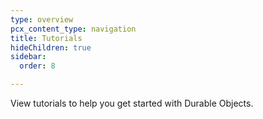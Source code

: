 ```yaml
---
type: overview
pcx_content_type: navigation
title: Tutorials
hideChildren: true
sidebar:
  order: 8

---
```



View <GlossaryTooltip term="tutorial">tutorials</GlossaryTooltip> to help you get started with Durable Objects.

<ListTutorials />
